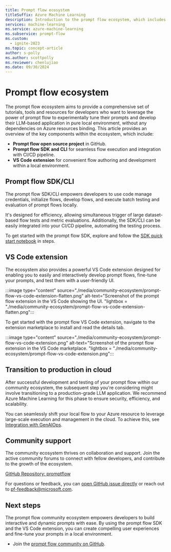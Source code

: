 ```yaml
---
title: Prompt flow ecosystem
titleSuffix: Azure Machine Learning
description: Introduction to the prompt flow ecosystem, which includes the prompt flow open source project, tutorials, SDK, CLI and VS Code extension.
services: machine-learning
ms.service: azure-machine-learning
ms.subservice: prompt-flow
ms.custom:
  - ignite-2023
ms.topic: concept-article
author: s-polly
ms.author: scottpolly
ms.reviewer: chenlujiao
ms.date: 09/30/2024
---
```


# Prompt flow ecosystem

The prompt flow ecosystem aims to provide a comprehensive set of tutorials, tools and resources for developers who want to leverage the power of prompt flow to experimentally tune their prompts and develop their LLM-based application in pure local environment, without any dependencies on Azure resources binding. This article provides an overview of the key components within the ecosystem, which include:
 - **Prompt flow open source project** in GitHub.
 - **Prompt flow SDK and CLI** for seamless flow execution and integration with CI/CD pipeline.
 - **VS Code extension** for convenient flow authoring and development within a local environment.

## Prompt flow SDK/CLI

The prompt flow SDK/CLI empowers developers to use code manage credentials, initialize flows, develop flows, and execute batch testing and evaluation of prompt flows locally.

It's designed for efficiency, allowing simultaneous trigger of large dataset-based flow tests and metric evaluations. Additionally, the SDK/CLI can be easily integrated into your CI/CD pipeline, automating the testing process.

To get started with the prompt flow SDK, explore and follow the [SDK quick start notebook](https://github.com/microsoft/promptflow/blob/main/examples/tutorials/get-started/quickstart.ipynb) in steps.

## VS Code extension

The ecosystem also provides a powerful VS Code extension designed for enabling you to easily and interactively develop prompt flows, fine-tune your prompts, and test them with a user-friendly UI.

:::image type="content" source="./media/community-ecosystem/prompt-flow-vs-code-extension-flatten.png" alt-text="Screenshot of the prompt flow extension in the VS Code showing the UI. "lightbox = "./media/community-ecosystem/prompt-flow-vs-code-extension-flatten.png":::

To get started with the prompt flow VS Code extension, navigate to the extension marketplace to install and read the details tab.

:::image type="content" source="./media/community-ecosystem/prompt-flow-vs-code-extension.png" alt-text="Screenshot of the prompt flow extension in the VS Code marketplace. "lightbox = "./media/community-ecosystem/prompt-flow-vs-code-extension.png":::

## Transition to production in cloud

After successful development and testing of your prompt flow within our community ecosystem, the subsequent step you're considering might involve transitioning to a production-grade LLM application. We recommend Azure Machine Learning for this phase to ensure security, efficiency, and scalability.

You can seamlessly shift your local flow to your Azure resource to leverage large-scale execution and management in the cloud. To achieve this, see [Integration with GenAIOps](how-to-integrate-with-llm-app-devops.md#go-back-to-studio-ui-for-continuous-development).

## Community support

The community ecosystem thrives on collaboration and support. Join the active community forums to connect with fellow developers, and contribute to the growth of the ecosystem.

[GitHub Repository: promptflow](https://github.com/microsoft/promptflow)

For questions or feedback, you can [open GitHub issue directly](https://github.com/microsoft/promptflow/issues/new) or reach out to pf-feedback@microsoft.com.


## Next steps

The prompt flow community ecosystem empowers developers to build interactive and dynamic prompts with ease. By using the prompt flow SDK and the VS Code extension, you can create compelling user experiences and fine-tune your prompts in a local environment.

- Join the [prompt flow community on GitHub](https://github.com/microsoft/promptflow).
